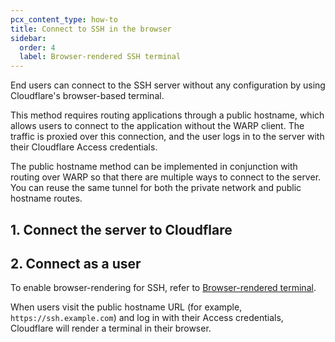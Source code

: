 ```yaml
---
pcx_content_type: how-to
title: Connect to SSH in the browser
sidebar:
  order: 4
  label: Browser-rendered SSH terminal
---
```



End users can connect to the SSH server without any configuration by using Cloudflare's browser-based terminal.

This method requires routing applications through a public hostname, which allows users to connect to the application without the WARP client. The traffic is proxied over this connection, and the user logs in to the server with their Cloudflare Access credentials.

The public hostname method can be implemented in conjunction with routing over WARP so that there are multiple ways to connect to the server. You can reuse the same tunnel for both the private network and public hostname routes.

## 1. Connect the server to Cloudflare

<Render file="ssh/tunnel-public-hostname" />

## 2. Connect as a user

To enable browser-rendering for SSH, refer to [Browser-rendered terminal](/cloudflare-one/applications/non-http/browser-rendering/).

When users visit the public hostname URL (for example, `https://ssh.example.com`) and log in with their Access credentials, Cloudflare will render a terminal in their browser.
